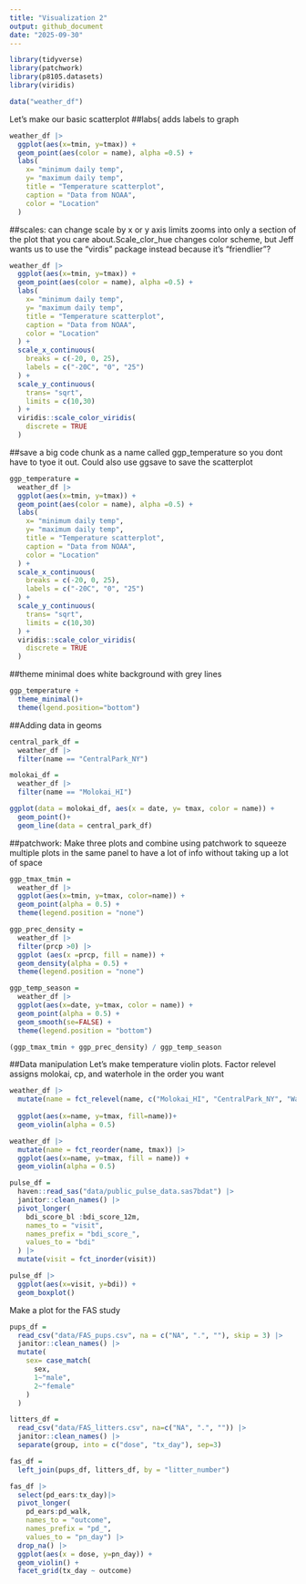 ```yaml
---
title: "Visualization 2"
output: github_document
date: "2025-09-30"
---
```


```r
library(tidyverse)
library(patchwork)
library(p8105.datasets)
library(viridis)
```

```r
data("weather_df")
```

Let's make our basic scatterplot
##labs( adds labels to graph
```r
weather_df |>
  ggplot(aes(x=tmin, y=tmax)) +
  geom_point(aes(color = name), alpha =0.5) +
  labs(
    x= "minimum daily temp",
    y= "maximum daily temp",
    title = "Temperature scatterplot",
    caption = "Data from NOAA",
    color = "Location"
  )
```

##scales: can change scale by x or y axis limits zooms into only a section of the plot that you care about.Scale_clor_hue changes color scheme, but Jeff wants us to use the "virdis" package instead because it's "friendlier"?
```r
weather_df |>
  ggplot(aes(x=tmin, y=tmax)) +
  geom_point(aes(color = name), alpha =0.5) +
  labs(
    x= "minimum daily temp",
    y= "maximum daily temp",
    title = "Temperature scatterplot",
    caption = "Data from NOAA",
    color = "Location"
  ) +
  scale_x_continuous(
    breaks = c(-20, 0, 25),
    labels = c("-20C", "0", "25")
  ) +
  scale_y_continuous(
    trans= "sqrt",
    limits = c(10,30)
  ) +
  viridis::scale_color_viridis(
    discrete = TRUE
  )
```

##save a big code chunk as a name called ggp_temperature so you dont have to tyoe it out. Could also use ggsave to save the scatterplot
```r
ggp_temperature =
  weather_df |>
  ggplot(aes(x=tmin, y=tmax)) +
  geom_point(aes(color = name), alpha =0.5) +
  labs(
    x= "minimum daily temp",
    y= "maximum daily temp",
    title = "Temperature scatterplot",
    caption = "Data from NOAA",
    color = "Location"
  ) +
  scale_x_continuous(
    breaks = c(-20, 0, 25),
    labels = c("-20C", "0", "25")
  ) +
  scale_y_continuous(
    trans= "sqrt",
    limits = c(10,30)
  ) +
  viridis::scale_color_viridis(
    discrete = TRUE
  )
```

##theme minimal does white background with grey lines
```r
ggp_temperature +
  theme_minimal()+
  theme(lgend.position="bottom")
```

##Adding data in geoms
```r
central_park_df =
  weather_df |>
  filter(name == "CentralPark_NY")

molokai_df =
  weather_df |>
  filter(name == "Molokai_HI")

ggplot(data = molokai_df, aes(x = date, y= tmax, color = name)) +
  geom_point()+
  geom_line(data = central_park_df)
```

##patchwork: Make three plots and combine using patchwork to squeeze multiple plots in the same panel to have a lot of info without taking up a lot of space
```r
ggp_tmax_tmin =
  weather_df |>
  ggplot(aes(x=tmin, y=tmax, color=name)) +
  geom_point(alpha = 0.5) +
  theme(legend.position = "none")

ggp_prec_density =
  weather_df |>
  filter(prcp >0) |>
  ggplot (aes(x =prcp, fill = name)) +
  geom_density(alpha = 0.5) +
  theme(legend.position = "none")

ggp_temp_season =
  weather_df |>
  ggplot(aes(x=date, y=tmax, color = name)) +
  geom_point(alpha = 0.5) +
  geom_smooth(se=FALSE) +
  theme(legend.position = "bottom")

(ggp_tmax_tmin + ggp_prec_density) / ggp_temp_season
```

##Data manipulation
Let's make temperature violin plots. Factor relevel assigns molokai, cp, and waterhole in the order you want
```r
weather_df |>
  mutate(name = fct_relevel(name, c("Molokai_HI", "CentralPark_NY", "Waterhole_WA"))) |>
  
  ggplot(aes(x=name, y=tmax, fill=name))+
  geom_violin(alpha = 0.5)
```

```r
weather_df |>
  mutate(name = fct_reorder(name, tmax)) |>
  ggplot(aes(x=name, y=tmax, fill = name)) +
  geom_violin(alpha = 0.5)
```

```r
pulse_df =
  haven::read_sas("data/public_pulse_data.sas7bdat") |>
  janitor::clean_names() |>
  pivot_longer(
    bdi_score_bl :bdi_score_12m,
    names_to = "visit",
    names_prefix = "bdi_score_",
    values_to = "bdi"
  ) |>
  mutate(visit = fct_inorder(visit))

pulse_df |>
  ggplot(aes(x=visit, y=bdi)) +
  geom_boxplot()
```

Make a plot for the FAS study
```r
pups_df =
  read_csv("data/FAS_pups.csv", na = c("NA", ".", ""), skip = 3) |>
  janitor::clean_names() |>
  mutate(
    sex= case_match(
      sex,
      1~"male",
      2~"female"
    )
  )

litters_df =
  read_csv("data/FAS_litters.csv", na=c("NA", ".", "")) |>
  janitor::clean_names() |>
  separate(group, into = c("dose", "tx_day"), sep=3)

fas_df =
  left_join(pups_df, litters_df, by = "litter_number")

fas_df |>
  select(pd_ears:tx_day)|>
  pivot_longer(
    pd_ears:pd_walk,
    names_to = "outcome",
    names_prefix = "pd_",
    values_to = "pn_day") |>
  drop_na() |>
  ggplot(aes(x = dose, y=pn_day)) +
  geom_violin() +
  facet_grid(tx_day ~ outcome)
  
```



